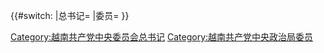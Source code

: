 {{Navbox
|name = 越共中央政治局/7
|title  = [[越南共產黨]][[越南共产党第七次全国代表大会|第七屆]][[越南共产党中央政治局|中央政治局]]
|above = 1991年[[越南共产党第七次全国代表大会]]选出
|listclass = hlist

|group1      =  
| list1      =
*[[杜梅]] {{small|（总书记）}}
*[[黎德英]] {{small|（国家主席）}}
*[[武文杰]] {{small|（总理）}}
*[[陶维松]] {{small|（越共中央宣传部部长）}}
*[[段奎]] {{small|（国防部长）}}
*[[武莺]] {{small|（越共中央经济部部长）}}
*[[黎福寿]] {{small|（越共中央农业部部长）}}
*[[潘文凯]] {{small|（副总理）}}
*[[裴善吾]] {{small|（公安部长）}}
*[[农德孟]] {{small|（国会主席）}}
*[[范世阅]] {{small|（河内市委书记）}}
*[[阮德平]] {{small|（越共中央组织部部长）}}
*[[武珍志]] {{small|（胡志明市市委书记）}}

|below = [[Template:越共中央政治局/6|« 第六届]] → '''第七届''' → [[Template:越共中央政治局/8|第八届 »]]}}{{#switch:{{{1}}}
|总书记=[[Category:越南共产党中央委员会总书记]]
|委员=[[Category:越南共产党中央政治局委员]]
}}
<noinclude>
[[分類:越南共產黨第七屆中央政治局委員| ]]
</noinclude>